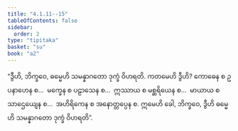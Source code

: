 ```yaml
---
title: "4.1.11--15"
tableOfContents: false
sidebar:
  order: 2
type: "tipitaka"
basket: "su"
book: "a2"
---
```



<DynamicBreadcrumb />

<Division number="183" book="a2">

<Paragraph number="278" book="a2">
“ဒွီဟိ, ဘိက္ခဝေ, ဓမ္မေဟိ သမန္နာဂတော ဒုက္ခံ ဝိဟရတိ. ကတမေဟိ ဒွီဟိ? ကောဓေန စ ဥပနာဟေန စ…  မက္ခေန စ ပဠာသေန စ…  ဣဿာယ စ မစ္ဆရိယေန စ…  မာယာယ စ သာဌေယျေန စ…  အဟိရိကေန စ အနောတ္တပ္ပေန စ. ဣမေဟိ ခေါ, ဘိက္ခဝေ, ဒွီဟိ ဓမ္မေဟိ သမန္နာဂတော ဒုက္ခံ ဝိဟရတိ”.
</Paragraph>
</Division>
